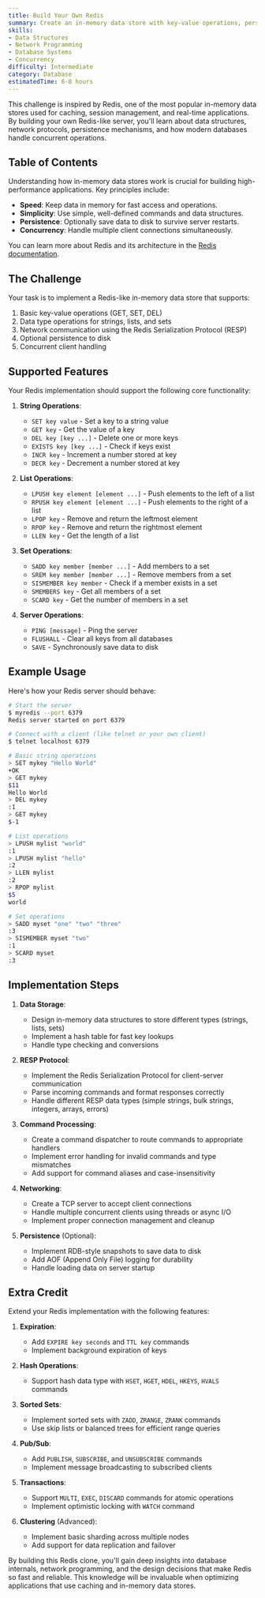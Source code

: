 ```yaml
---
title: Build Your Own Redis
summary: Create an in-memory data store with key-value operations, persistence, and networking. Learn about data structures, network protocols, and database internals.
skills:
- Data Structures
- Network Programming
- Database Systems
- Concurrency
difficulty: Intermediate
category: Database
estimatedTime: 6-8 hours
---
```


This challenge is inspired by Redis, one of the most popular in-memory data stores used for caching, session management, and real-time applications. By building your own Redis-like server, you'll learn about data structures, network protocols, persistence mechanisms, and how modern databases handle concurrent operations.

## Table of Contents

Understanding how in-memory data stores work is crucial for building high-performance applications. Key principles include:

- **Speed**: Keep data in memory for fast access and operations.
- **Simplicity**: Use simple, well-defined commands and data structures.
- **Persistence**: Optionally save data to disk to survive server restarts.
- **Concurrency**: Handle multiple client connections simultaneously.

You can learn more about Redis and its architecture in the [Redis documentation](https://redis.io/documentation).

## The Challenge

Your task is to implement a Redis-like in-memory data store that supports:

1. Basic key-value operations (GET, SET, DEL)
2. Data type operations for strings, lists, and sets
3. Network communication using the Redis Serialization Protocol (RESP)
4. Optional persistence to disk
5. Concurrent client handling

## Supported Features

Your Redis implementation should support the following core functionality:

1. **String Operations**:
   - `SET key value` - Set a key to a string value
   - `GET key` - Get the value of a key
   - `DEL key [key ...]` - Delete one or more keys
   - `EXISTS key [key ...]` - Check if keys exist
   - `INCR key` - Increment a number stored at key
   - `DECR key` - Decrement a number stored at key

2. **List Operations**:
   - `LPUSH key element [element ...]` - Push elements to the left of a list
   - `RPUSH key element [element ...]` - Push elements to the right of a list
   - `LPOP key` - Remove and return the leftmost element
   - `RPOP key` - Remove and return the rightmost element
   - `LLEN key` - Get the length of a list

3. **Set Operations**:
   - `SADD key member [member ...]` - Add members to a set
   - `SREM key member [member ...]` - Remove members from a set
   - `SISMEMBER key member` - Check if a member exists in a set
   - `SMEMBERS key` - Get all members of a set
   - `SCARD key` - Get the number of members in a set

4. **Server Operations**:
   - `PING [message]` - Ping the server
   - `FLUSHALL` - Clear all keys from all databases
   - `SAVE` - Synchronously save data to disk

## Example Usage

Here's how your Redis server should behave:

```bash
# Start the server
$ myredis --port 6379
Redis server started on port 6379

# Connect with a client (like telnet or your own client)
$ telnet localhost 6379

# Basic string operations
> SET mykey "Hello World"
+OK
> GET mykey
$11
Hello World
> DEL mykey
:1
> GET mykey
$-1

# List operations
> LPUSH mylist "world"
:1
> LPUSH mylist "hello"
:2
> LLEN mylist
:2
> RPOP mylist
$5
world

# Set operations
> SADD myset "one" "two" "three"
:3
> SISMEMBER myset "two"
:1
> SCARD myset
:3
```

## Implementation Steps

1. **Data Storage**:
   - Design in-memory data structures to store different types (strings, lists, sets)
   - Implement a hash table for fast key lookups
   - Handle type checking and conversions

2. **RESP Protocol**:
   - Implement the Redis Serialization Protocol for client-server communication
   - Parse incoming commands and format responses correctly
   - Handle different RESP data types (simple strings, bulk strings, integers, arrays, errors)

3. **Command Processing**:
   - Create a command dispatcher to route commands to appropriate handlers
   - Implement error handling for invalid commands and type mismatches
   - Add support for command aliases and case-insensitivity

4. **Networking**:
   - Create a TCP server to accept client connections
   - Handle multiple concurrent clients using threads or async I/O
   - Implement proper connection management and cleanup

5. **Persistence** (Optional):
   - Implement RDB-style snapshots to save data to disk
   - Add AOF (Append Only File) logging for durability
   - Handle loading data on server startup

## Extra Credit

Extend your Redis implementation with the following features:

1. **Expiration**:
   - Add `EXPIRE key seconds` and `TTL key` commands
   - Implement background expiration of keys

2. **Hash Operations**:
   - Support hash data type with `HSET`, `HGET`, `HDEL`, `HKEYS`, `HVALS` commands

3. **Sorted Sets**:
   - Implement sorted sets with `ZADD`, `ZRANGE`, `ZRANK` commands
   - Use skip lists or balanced trees for efficient range queries

4. **Pub/Sub**:
   - Add `PUBLISH`, `SUBSCRIBE`, and `UNSUBSCRIBE` commands
   - Implement message broadcasting to subscribed clients

5. **Transactions**:
   - Support `MULTI`, `EXEC`, `DISCARD` commands for atomic operations
   - Implement optimistic locking with `WATCH` command

6. **Clustering** (Advanced):
   - Implement basic sharding across multiple nodes
   - Add support for data replication and failover

By building this Redis clone, you'll gain deep insights into database internals, network programming, and the design decisions that make Redis so fast and reliable. This knowledge will be invaluable when optimizing applications that use caching and in-memory data stores.
